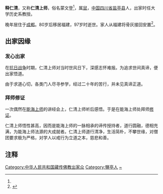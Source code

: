 {{Refimprove|time=2021-08-04}}
'''释仁清'''，又称'''仁清上师'''，俗名蒙文登<ref name=a1/>，属[[鼠|鼠]]，[[中国|中国]][[四川省|四川省]][[盐亭县|盐亭县]]人，出家时任大学历史系教授。

晚年居住于[[成都|成都]]。80岁后移居福建，97岁时逝世。家人从福建将骨灰接回安置<ref name="a1">{{Cite web |url=http://sc.sina.com.cn/art/rwft/2017-01-23/details-ifxzusws0088577-p2.shtml|title=恩师之佛学大师蒙文登（仁清上师） |accessdate=2021-08-05 |author=黄亚琼 |date=2017-01-23 |work= |publisher=新浪网 |language=Zh-hans }}</ref>。

==出家因缘==
===发心出家===
在[[中国抗日战争|抗日战争]]时期，仁清上师对当时世风日下，深感志怀难报。为追求世间真谛，便出家悟道。

由于求道心切，各类门人尽寻参学，经过二十年的苦行，并未见真谛正道。

===拜师修证===
一次偶然在[[釋能海|能海]][[上师|上师]]的讲经会上，仁清上师听后感悟。于是在能海上师处拜师[[修证|修证]]。

仁清上师悟性甚高，因而是能海上师的一脉相承的谛传授持者，道行圆融，德相充满，为能海上师法源的大成就者。仁清上师道行清净，生活简朴，不攀世缘，对僧团要求极为严格，对学人以戒行为立道之本，慈悲和善。

== 注释 ==
{{Reflist|25em}}

[[Category:中华人民共和国藏传佛教出家众|Category:中华人民共和国藏传佛教出家众]]
[[Category:鹽亭人|Category:鹽亭人]]
[[Category:蒙姓|~]]